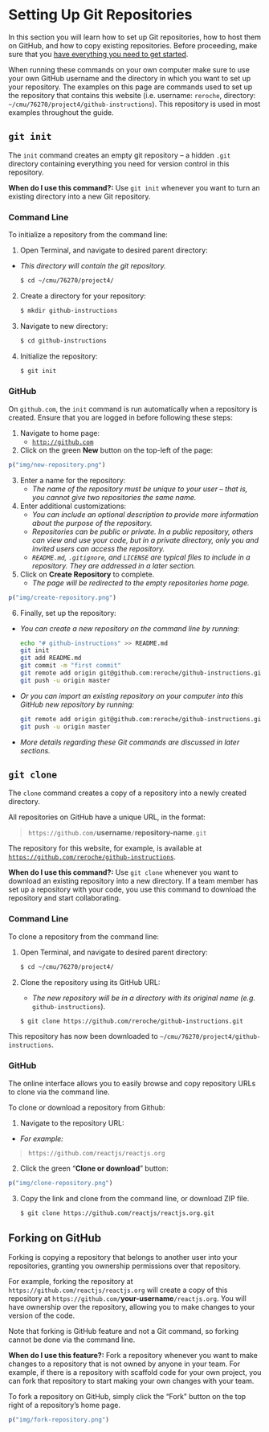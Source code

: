 # Setting Up Git Repositories {#setting-up-repos}

In this section you will learn how to set up Git repositories, how to host them on GitHub, and how to copy existing repositories. Before proceeding, make sure that you [have everything you need to get started](#get-started).

When running these commands on your own computer make sure to use your own GitHub username and the directory in which you want to set up your repository. The examples on this page are commands used to set up the repository that contains this website (i.e. username: `reroche`, directory: `~/cmu/76270/project4/github-instructions`). This repository is used in most examples throughout the guide.

## `git init`

The `init` command creates an empty git repository -- a hidden `.git` directory containing everything you need for version control in this repository.

**When do I use this command?:** Use `git init` whenever you want to turn an existing directory into a new Git repository.

### Command Line {-}

To initialize a repository from the command line:

1. Open Terminal, and navigate to desired parent directory:
  - *This directory will contain the git repository.*

    ```bash
    $ cd ~/cmu/76270/project4/
    ```

2. Create a directory for your repository:

    ```bash
    $ mkdir github-instructions
    ```

3. Navigate to new directory:

    ```bash
    $ cd github-instructions
    ```

4. Initialize the repository:

    ```bash
    $ git init
    ```

### GitHub {-}

On `github.com`, the `init` command is run automatically when a repository is created. Ensure that you are logged in before following these steps:

1. Navigate to home page:
   - [`http://github.com`](http://github.com)

2. Click on the green **New** button on the top-left of the page:

```r
p("img/new-repository.png")
```

3. Enter a name for the repository:
   - *The name of the repository must be unique to your user -- that is, you cannot give two repositories the same name.*

4. Enter additional customizations:
   - _You can include an optional description to provide more information about the purpose of the repository._
   - _Repositories can be public or private. In a public repository, others can view and use your code, but in a private directory, only you and invited users can access the repository._
   - _`README.md`, `.gitignore`, and `LICENSE` are typical files to include in a repository. They are addressed in a later section._

5. Click on **Create Repository** to complete.
   - _The page will be redirected to the empty repositories home page._

```r
p("img/create-repository.png")
```


6. Finally, set up the repository:

- _You can create a new repository on the command line by running:_

    ```bash
    echo "# github-instructions" >> README.md
    git init
    git add README.md
    git commit -m "first commit"
    git remote add origin git@github.com:reroche/github-instructions.git
    git push -u origin master
    ```

- _Or you can import an existing repository on your computer into this GitHub new repository by running:_

    ```bash
    git remote add origin git@github.com:reroche/github-instructions.git
    git push -u origin master
    ```

- _More details regarding these Git commands are discussed in later sections._

## `git clone`

The `clone` command creates a copy of a repository into a newly created directory.

All repositories on GitHub have a unique URL, in the format:

> `https://github.com/`**username**`/`**repository-name**`.git`

The repository for this website, for example, is available at [`https://github.com/reroche/github-instructions`](https://github.com/reroche/github-instructions).

**When do I use this command?:** Use `git clone` whenever you want to download an existing repository into a new directory. If a team member has set up a repository with your code, you use this command to download the repository and start collaborating.

### Command Line {-}

To clone a repository from the command line:

1. Open Terminal, and navigate to desired parent directory:

    ```bash
    $ cd ~/cmu/76270/project4/
    ```

2. Clone the repository using its GitHub URL:
   - _The new repository will be in a directory with its original name (e.g._ `github-instructions`).

    ```bash
    $ git clone https://github.com/reroche/github-instructions.git
    ```

This repository has now been downloaded to `~/cmu/76270/project4/github-instructions`.

### GitHub {-}

The online interface allows you to easily browse and copy repository URLs to clone via the command line.

To clone or download a repository from Github:

1. Navigate to the repository URL:

  - *For example:*

> `https://github.com/reactjs/reactjs.org`

2. Click the green "**Clone or download**" button:

```r
p("img/clone-repository.png")
```

3. Copy the link and clone from the command line, or download ZIP file.

    ```bash
    $ git clone https://github.com/reactjs/reactjs.org.git
    ```

## Forking on GitHub

Forking is copying a repository that belongs to another user into your repositories, granting you ownership permissions over that repository.

For example, forking the repository at `https://github.com/reactjs/reactjs.org` will create a copy of this repository at `https://github.com/`**your-username**`/reactjs.org`. You will have ownership over the repository, allowing you to make changes to your version of the code.

Note that forking is GitHub feature and not a Git command, so forking cannot be done via the command line.

**When do I use this feature?:** Fork a repository whenever you want to make changes to a repository that is not owned by anyone in your team. For example, if there is a repository with scaffold code for your own project, you can fork that repository to start making your own changes with your team.

To fork a repository on GitHub, simply click the "Fork" button on the top right of a repository's home page.

```r
p("img/fork-repository.png")
```

